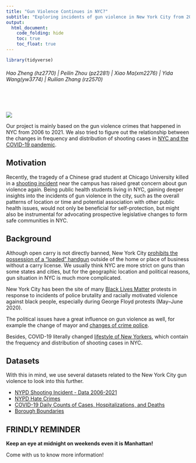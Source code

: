 ```yaml
---
title: "Gun Violence Continues in NYC?"
subtitle: "Exploring incidents of gun violence in New York City from 2006 to 2021"
output: 
  html_document:
    code_folding: hide
    toc: true
    toc_float: true
---
```



```r
library(tidyverse)
```

<h6 style="text-align: left;" markdown="1"> Hao Zheng (hz2770) |  Peilin Zhou (pz2281) |  Xiao Ma(xm2276) |  Yida Wang(yw3774) |  Ruilian Zhang (rz2570) </h6>

<br></br>

![](https://ksr-ugc.imgix.net/assets/025/753/880/485dfc57fe19bbcf1c3c533748d69740_original.jpg?ixlib=rb-4.0.2&crop=faces&w=1552&h=873&fit=crop&v=1562703130&auto=format&frame=1&q=92&s=d5d092313f7bbb31d821834125a0b622)

Our project is mainly based on the gun violence crimes that happened in NYC from 2006 to 2021. We also tried to figure out the relationship between the changes in frequency and distribution of shooting cases in [NYC and the COVID-19 pandemic](https://en.wikipedia.org/wiki/COVID-19_pandemic_in_New_York_City).
 

## Motivation

Recently, the tragedy of a Chinese grad student at Chicago University killed in a [shooting incident](https://chicago.cbslocal.com/2021/11/16/university-of-chicago-protest-violence/) near the campus has raised great concern about gun violence again. Being public health students living in NYC, gaining deeper insights into the incidents of gun violence in the city, such as the overall patterns of location or time and potential association with other public health issues, would not only be beneficial for self-protection, but might also be instrumental for advocating prospective legislative changes to form safe communities in NYC.



## Background

Although open carry is not directly banned, New York City [prohibits the possession of a “loaded” handgun](https://www.usconcealedcarry.com/resources/ccw_reciprocity_map/nyc-gun-laws/#:~:text=New%20York%20prohibits%20the%20possession,York%20Pistol%20License%20(NYPL).) outside of the home or place of business without a carry license. We usually think NYC are more strict on guns than some states and cities, but for the geographic location and political reasons, gun situation in NYC is much more complicated.

New York City has been the site of many [Black Lives Matter](https://www.nytimes.com/interactive/2020/07/03/us/george-floyd-protests-crowd-size.html) protests in response to incidents of police brutality and racially motivated violence against black people, especially during George Floyd protests (May–June 2020). 

The political issues have a great influence on gun violence as well, for example the change of mayor and [changes of crime police](https://www1.nyc.gov/office-of-the-mayor/news/158-21/recovery-all-us-mayor-de-blasio-outlines-next-phase-comprehensive-police-reform-effort).

Besides, COVID-19 literally changed [lifestyle of New Yorkers](https://www.nytimes.com/2020/09/23/nyregion/new-york-city-coronavirus-six-months.html), which contain the frequency and distribution of shooting cases in NYC.







## Datasets


With this in mind, we use several datasets related to the New York City gun violence to look into this further.

* [NYPD Shooting Incident - Data 2006-2021](https://data.cityofnewyork.us/Public-Safety/NYPD-Shooting-Incident-Data-Historic-/833y-fsy8)  
* [NYPD Hate Crimes](https://data.cityofnewyork.us/Public-Safety/NYPD-Hate-Crimes/bqiq-cu78)  
* [COVID-19 Daily Counts of Cases, Hospitalizations, and Deaths](https://data.cityofnewyork.us/Health/COVID-19-Daily-Counts-of-Cases-Hospitalizations-an/rc75-m7u3)  
* [Borough Boundaries](https://data.cityofnewyork.us/City-Government/Borough-Boundaries/tqmj-j8zm)



## FRINDLY REMINDER

**Keep an eye at midnight on weekends even it is Manhattan!**


Come with us to know more information!

